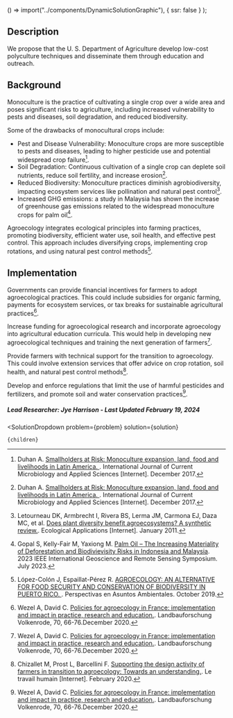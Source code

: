 


  () => import("../components/DynamicSolutionGraphic"),
  { ssr: false }
);


## Description

We propose that the U. S. Department of Agriculture develop low-cost polyculture techniques and disseminate them through education and outreach.

## Background

Monoculture is the practice of cultivating a single crop over a wide area and poses significant risks to agriculture, including increased vulnerability to pests and diseases, soil degradation, and reduced biodiversity. 

Some of the drawbacks of monocultural crops include:

- Pest and Disease Vulnerability: Monoculture crops are more susceptible to pests and diseases, leading to higher pesticide use and potential widespread crop failure[^"1"].
- Soil Degradation: Continuous cultivation of a single crop can deplete soil nutrients, reduce soil fertility, and increase erosion[^"1"].
- Reduced Biodiversity: Monoculture practices diminish agrobiodiversity, impacting ecosystem services like pollination and natural pest control[^"3"].
- Increased GHG emissions: a study in Malaysia has shown the increase of greenhouse gas emissions related to the widespread monoculture crops for palm oil[^"4"].

Agroecology integrates ecological principles into farming practices, promoting biodiversity, efficient water use, soil health, and effective pest control. This approach includes diversifying crops, implementing crop rotations, and using natural pest control methods[^"5"].

## Implementation

Governments can provide financial incentives for farmers to adopt agroecological practices. This could include subsidies for organic farming, payments for ecosystem services, or tax breaks for sustainable agricultural practices[^"6"].

Increase funding for agroecological research and incorporate agroecology into agricultural education curricula. This would help in developing new agroecological techniques and training the next generation of farmers[^"6"].

Provide farmers with technical support for the transition to agroecology. This could involve extension services that offer advice on crop rotation, soil health, and natural pest control methods[^"7"].

Develop and enforce regulations that limit the use of harmful pesticides and fertilizers, and promote soil and water conservation practices[^"6"].

##### Lead Researcher: Jye Harrison - Last Updated February 19, 2024

[^"1"]: Duhan A. [Smallholders at Risk: Monoculture expansion, land, food and livelihoods in Latin America. ](https://oxfamilibrary.openrepository.com/bitstream/10546/315896/1/bp180-smallholders-at-risk-land-food-latin-america-230414-en.pdf). International Journal of Current Microbiology and Applied Sciences [Internet]. December 2017.
[^"2"]: Duhan A. [Risks Related with Food Grain Crops-A Case Study of Haryana, India. ](https://www.ijcmas.com/abstractview.php?ID=5903&vol=6-12-2017&SNo=461). International Journal of Current Microbiology and Applied Sciences [Internet]. December 2017.
[^"3"]: Letourneau DK, Armbrecht I, Rivera BS, Lerma JM, Carmona EJ, Daza MC, et al. [Does plant diversity benefit agroecosystems? A synthetic review.](https://esajournals.onlinelibrary.wiley.com/doi/10.1890/09-2026.1). Ecological Applications [Internet]. January 2011.
[^"4"]: Gopal S, Kelly-Fair M, Yaxiong M. [Palm Oil – The Increasing Materiality of Deforestation and Biodivievisity Risks in Indonesia and Malaysia](https://ieeexplore.ieee.org/document/10282181). 2023 IEEE International Geoscience and Remote Sensing Symposium. July 2023. 
[^"5"]: López-Colón J, Espaillat-Pérez R.  [AGROECOLOGY: AN ALTERNATIVE FOR FOOD SECURITY AND CONSERVATION OF BIODIVERSITY IN PUERTO RICO. ](https://documento.uagm.edu/cupey/perspectivas/p_perspectivas_7_2020_29-42.pdf). Perspectivas en Asuntos Ambientales. October 2019.
[^"6"]: Wezel A, David C. [Policies for agroecology in France: implementation and impact in practice, research and education.](10.3220/LBF1608660604000). Landbauforschung Volkenrode, 70, 66-76.December 2020.
[^"7"]: Chizallet M, Prost L, Barcellini F. [Supporting the design activity of farmers in transition to agroecology: Towards an understanding.](10.3917/th.831.0033). Le travail humain [Internet]. February 2020.


  <SolutionDropdown 
    problem={problem} 
    solution={solution}
  >
    {children}
  </SolutionDropdown>
